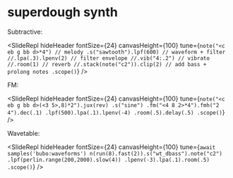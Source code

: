 
# superdough synth

Subtractive:

<SlideRepl
  hideHeader
  fontSize={24}
  canvasHeight={100}
  tune={`note("<c eb g bb d>*4") // melody
  .s("sawtooth").lpf(600) // waveform + filter
  //.lpa(.3).lpenv(2) // filter envelope
  //.vib("4:.2") // vibrato
  //.room(1) // reverb
  //.stack(note("c2")).clip(2) // add bass + prolong notes
  .scope()`}
/>

FM:

<SlideRepl
  hideHeader
  fontSize={24}
  canvasHeight={100}
  tune={`note("<c eb g bb d>(<3 5>,8)*2").jux(rev)
  .s("sine")
  .fm("<4 8 2>*4").fmh("2 4").dec(.1)
  .lpf(500).lpa(.1).lpenv(-4)
  .room(.5).delay(.5)
  .scope()`}
/>

Wavetable:

<SlideRepl
  hideHeader
  fontSize={24}
  canvasHeight={100}
  tune={`await samples('bubo:waveforms')
n(run(8).fast(2)).s("wt_dbass").note("c2")
.lpf(perlin.range(200,2000).slow(4))
.lpenv(-3).lpa(.1).room(.5)
.scope()`}
/>

<div className="h-[600px]" />

